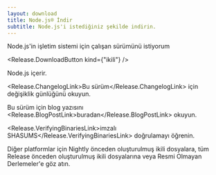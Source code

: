 ```yaml
---
layout: download
title: Node.js® İndir
subtitle: Node.js'i istediğiniz şekilde indirin.
---
```


<section>
Node.js'in <Release.OperatingSystemDropdown /> işletim sistemi için <Release.BitnessDropdown /> çalışan <Release.VersionDropdown /> sürümünü istiyorum

<Release.DownloadButton kind={"ikili"} />
</section>

<section>
Node.js <Release.NpmLink /> içerir.

<Release.ChangelogLink>Bu sürüm</Release.ChangelogLink> için değişiklik
günlüğünü okuyun.

Bu sürüm için blog yazısını <Release.BlogPostLink>buradan</Release.BlogPostLink> okuyun.

<Release.VerifyingBinariesLink>imzalı SHASUMS</Release.VerifyingBinariesLink> doğrulamayı
öğrenin.

Diğer platformlar için <LinkWithArrow href="https://nodejs.org/download/nightly/">Nightly</LinkWithArrow> önceden oluşturulmuş ikili dosyalara, tüm <LinkWithArrow href="https://nodejs.org/download/release/">Release</LinkWithArrow> önceden oluşturulmuş ikili dosyalarına veya <LinkWithArrow href="https://unofficial-builds.nodejs.org/download/">Resmi Olmayan Derlemeler</LinkWithArrow>'e göz atın.

</section>
